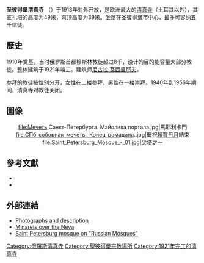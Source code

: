 {{coord|59.955247|N|30.323896|E|format=dms|type:landmark|display=title|name=Saint Petersburg Mosque}}
{{Infobox religious building
|building_name= 圣彼得堡清真寺
|image= Mosque SPB.jpg
|caption=
|location= 俄罗斯[[圣彼得堡|圣彼得堡]]
|geo=
|religious_affiliation=[[伊斯兰教|伊斯兰教]]
|district= 
|functional_status=
|leadership=
|website=
|architecture_type= 清真寺
|architecture_style=
|facade_direction=
|year_completed= 1921年
|construction_cost=
|specifications=yes
|architect= Nikolai Vasilyev
|capacity= 5,000
|length=
|width=
|width_nave=
|height_max=
|dome_quantity= 1
|dome_height_outer= 39米
|dome_height_inner=
|dome_dia_outer=
|dome_dia_inner=
|minaret_quantity= 2
|minaret_height= 49米
|spire_quantity=
|spire_height=
|materials=
}}

'''圣彼得堡清真寺''' （{{lang-ru|Санкт-Петербу́ргская мече́ть}}）于1913年对外开放，是欧洲最大的[[清真寺|清真寺]]（土耳其以外），其[[宣礼塔|宣礼塔]]的高度为49米，穹顶高度为39米。坐落在[[圣彼得堡|圣彼得堡]]市中心，最多可容纳五千信徒。

==歷史==
1910年奠基，当时俄罗斯首都穆斯林教徒超过8千，设计的目的能容量大部分教徒。整体建筑于1921年竣工。建筑师[[尼古拉·瓦西里耶夫|尼古拉·瓦西里耶夫]]。

参拜的教徒按性别分开，女性在二楼参拜，男性在一楼崇拜。1940年到1956年期间，清真寺对教徒关闭。

==圖像==
<center>
<gallery>
file:Мечеть Санкт-Петербурга. Майолика портала.jpg|馬耶利卡門
file:СПб_соборная_мечеть._Конец_рамадана..jpg|慶祝[[賴買丹月|賴買丹月]]結束
file:Saint_Petersburg_Mosque_-_01.jpg|尖塔之一
</gallery>
</center>

==參考文獻==
{{refbegin}}
*{{lang|ru|Аминов, Д. А. Санкт-Петербургская соборная кафедральная мечеть: исторический очерк. — СПб., 1992.}}{{ru icon}}
*{{lang|ru|Витязева, В. А. Соборная мечеть — памятник петербургского модерна // История Петербурга. — СПб., 2002. — № 1.}}{{ru icon}}
{{refend}}

==外部連結==
{{commons category|Saint Petersburg Mosque}}
*[http://enlight.ru/camera/241/index_e.html Photographs and description] {{Wayback|url=http://enlight.ru/camera/241/index_e.html |date=20120204035436 }}
*[http://enlight.ru/camera/242/index_e.html Minarets over the Neva] {{Wayback|url=http://enlight.ru/camera/242/index_e.html |date=20201129025254 }}
*[https://web.archive.org/web/20110715220139/http://www.russian-mosques.com/ShowMosque.aspx?regionCode=SPE&cityName=Saint+Petersburg&mosqueID=243bb469-96c4-43a3-a719-bc40e4c98aba Saint Petersburg mosque on "Russian Mosques"] {{ru icon}}

[[Category:俄羅斯清真寺|Category:俄羅斯清真寺]] 
[[Category:聖彼得堡宗教場所|Category:聖彼得堡宗教場所]]
[[Category:1921年完工的清真寺|Category:1921年完工的清真寺]]
